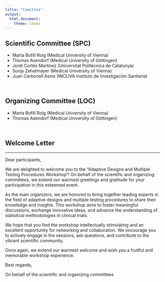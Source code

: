 ---
title: "Comittes"
output:
  html_document:
    theme: cosmo
---

<!-- # Conference Organizers -->

<style type="text/css">
h1.title {
  font-size: 36px;
  color: DarkRed;
  text-align: center;
}
</style>



<!-- ## International Program Committee (IPC) -->

<!-- - Dr. Lisa Davis -->
<!-- - Dr. Mark Wilson -->
<!-- - Dr. Laura Miller -->
<!-- - Dr. Andrew Clark -->
<!-- - Dr. Jessica Robinson -->

## Scientific Committee (SPC)

- Marta Bofill Roig (Medical University of Vienna)
- Thomas Asendorf (Medical University of Göttingen)
- Jordi Cortés Martínez (Universitat Politècnica de Catalunya)
- Sonja Zehetmayer  (Medical University of Vienna)
- Juan Carbonell Asins (INCLIVA Instituto de Investigación Sanitaria)

&nbsp;


## Organizing Committee (LOC)

- Marta Bofill Roig (Medical University of Vienna)
- Thomas Asendorf (Medical University of Göttingen)

&nbsp;

## Welcome Letter

<hr>

<!-- ![Dr. John Smith](images/user_default.png) | ![Dr. Marta Bofill](images/marta_bofill.jpeg) -->
<!-- :---: | :---: -->
<!-- Dr. John Smith | Dr. Marta Bofill -->

Dear participants,

We are delighted to welcome you to the "Adaptive Designs and Multiple Testing Procedures Workshop"! On behalf of the scientific and organizing committees, we extend our warmest greetings and gratitude for your participation in this esteemed event.

As the main organizers, we are honored to bring together leading experts in the field of adaptive designs and multiple testing procedures to share their knowledge and insights. This workshop aims to foster meaningful discussions, exchange innovative ideas, and advance the understanding of statistical methodologies in clinical trials.

<!-- We would like to express our sincere appreciation to the Local Organizing Committee, the International Program Committee, and the Scientific Program Committee for their dedication and hard work in shaping the conference program and ensuring its success. -->

We hope that you find the workshop intellectually stimulating and an excellent opportunity for networking and collaboration. We encourage you to actively engage in the sessions, ask questions, and contribute to the vibrant scientific community.

Once again, we extend our warmest welcome and wish you a fruitful and memorable workshop experience.

Best regards,

On behalf of the scientific and organizing committees
